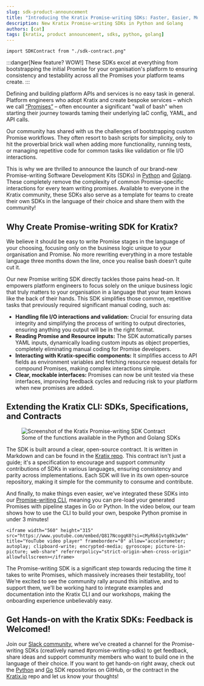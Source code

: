 ```yaml
---
slug: sdk-product-announcement
title: "Introducing the Kratix Promise-writing SDKs: Faster, Easier, More Testable"
description: New Kratix Promise-writing SDKs in Python and Golang
authors: [cat]
tags: [kratix, product announcement, sdks, python, golang]
---
```


```mdx-code-block
import SDKContract from "./sdk-contract.png"
```

:::danger[New feature? WOW!] 
These SDKs excel at everything from bootstrapping the initial Promise for your organisation's platform to ensuring consistency and testability across all the Promises your platform teams create.
:::

Defining and building platform APIs and services is no easy task in general. Platform engineers who adopt Kratix and 
create bespoke services – which we call [“Promises”](https://docs.kratix.io/main/reference/promises/intro)  – often 
encounter a significant "wall of bash" when starting their journey towards taming their underlying IaC config, YAML, and API calls. 

<!-- truncate -->
Our community has shared with us the challenges of bootstrapping custom Promise workflows. They often resort to bash scripts 
for simplicity, only to hit the proverbial brick wall when adding more functionality, running tests, or managing repetitive 
code for common tasks like validation or file I/O interactions.

This is why we are thrilled to announce the launch of our brand-new Promise-writing Software Development Kits (SDKs) in 
[Python](https://github.com/syntasso/kratix-python) and [Golang](https://github.com/syntasso/kratix-go). These completely 
remove the complexity of common Promise-specific interactions for every team writing promises. 
Available to everyone in the Kratix community, these SDKs also serve as a template for teams to create their own SDKs in the 
language of their choice and share them with the community!

## Why Create Promise-writing SDK for Kratix?

We believe it should be easy to write Promise stages in the language of your choosing, focusing only on the business logic 
unique to your organisation and Promise. No more rewriting everything in a more testable language three months down the line, 
once you realise bash doesn’t quite cut it.

Our new Promise writing SDK directly tackles those pains head-on. It empowers platform engineers to focus solely on the unique 
business logic that truly matters to your organisation in a language that your team knows like the back of their hands. This 
SDK simplifies those common, repetitive tasks that previously required significant manual coding, such as:
- **Handling file I/O interactions and validation:** Crucial for ensuring data integrity and simplifying the process of writing 
to output directories, ensuring anything you output will be in the right format.
- **Reading Promise and Resource inputs:** The SDK automatically parses YAML inputs, dynamically loading custom inputs as object 
properties, completely eliminating manual coding for Promise developers.
- **Interacting with Kratix-specific components:** It simplifies access to API fields as environment variables and fetching 
resource request details for compound Promises, making complex interactions simple.
- **Clear, mockable interfaces:** Promises can now be unit tested via these interfaces, improving feedback cycles and reducing 
risk to your platform when new promises are added.


## Extending the Kratix CLI: SDKs, Specifications, and Contracts

<figure className="diagram">
  <img className="large" src={SDKContract} alt="Screenshot of the Kratix Promise-writing SDK Contract" />
  <figcaption>Some of the functions available in the Python and Golang SDKs</figcaption>
</figure>

The SDK is built around a clear, open-source contract. It is written in Markdown and can be found in 
the [Kratix repo](https://github.com/syntasso/kratix/blob/main/sdk/contract.md). This contract isn't 
just a guide; it's a specification to encourage and support community contributions of SDKs in various languages, 
ensuring consistency and parity across implementations. Each SDK will live in its own open-source repository, making 
it simple for the community to consume and contribute.

And finally, to make things even easier, we’ve integrated these SDKs into our 
[Promise-writing CLI](https://docs.kratix.io/main/kratix-cli/intro), meaning you can pre-load your generated Promises 
with pipeline stages in Go or Python. In the video below, our team shows how to use the CLI to build your own, 
bespoke Python promise in under 3 minutes!

```mdx-code-block
<iframe width="560" height="315" src="https://www.youtube.com/embed/Q817NcogqK0?si=cMyRk61vtg0k1w9m" title="YouTube video player" frameborder="0" allow="accelerometer; autoplay; clipboard-write; encrypted-media; gyroscope; picture-in-picture; web-share" referrerpolicy="strict-origin-when-cross-origin" allowfullscreen></iframe>
```

The Promise-writing SDK is a significant step towards reducing the time it takes to write Promises, 
which massively increases their testability, too! We’re excited to see the community rally around this 
initiative, and to support them, we'll be working hard to integrate examples and documentation into the 
Kratix CLI and our workshops, making the onboarding experience unbelievably easy.

## Get Hands-on with the Kratix SDKs: Feedback is Welcomed!

Join our [Slack community](https://kratixworkspace.slack.com/), where we’ve created a channel for the 
Promise-writing SDKs (creatively named #promise-writing-sdks) to get feedback, share ideas and support 
community members who want to build one in the language of their choice. If you want to get hands-on right 
away, check out the [Python](https://github.com/syntasso/kratix-python) and [Go](https://github.com/syntasso/kratix-go) 
SDK repositories on GitHub, or the contract in the [Kratix.io](https://www.Kratix.io) repo and let us know your thoughts!
